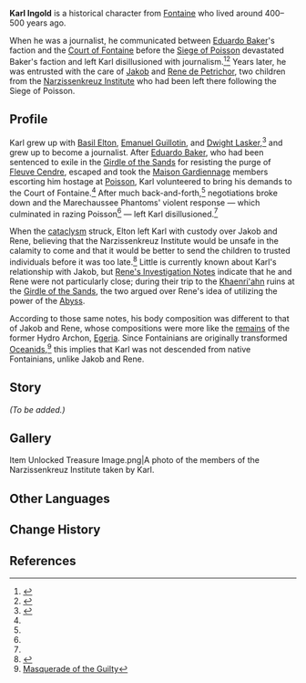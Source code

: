 {{Stub|Story section}}
{{Character Infobox
|type             = Mentioned
|image            = <!--NPC Karl Ingold.png-->
|realname         = <!-- Optional, if different from in-game name -->
|deceased         = <!-- Past (for deceased prior to events of the game) or free response -->
|region           = Fontaine
|affiliation      = 
|title            = 

|ancestry         = <!-- Clan/family -->
|father           = 
|mother           = 
|spouse           = 
|sibling          = 
|child            = Rene de Petrichor
|childNote        = adoptive son
|child2           = Jakob Ingold
|childNote2       = adoptive son
|relative         = 

|voiceEN          = 
|voiceCN          = 
|voiceJP          = 
|voiceKR          = 
}}
'''Karl Ingold''' is a historical character from [[Fontaine]] who lived around 400&ndash;500 years ago.

When he was a journalist, he communicated between [[Eduardo Baker]]'s faction and the [[Court of Fontaine]] before the [[Siege of Poisson]] devastated Baker's faction and left Karl disillusioned with journalism.<ref name="Ferryman">{{Ref/Weapon|Fleuve Cendre Ferryman}}</ref><ref name="MoJ">{{Ref/Arti|Moment of Judgment}}</ref> Years later, he was entrusted with the care of [[Jakob]] and [[Rene de Petrichor]], two children from the [[Narzissenkreuz Institute]] who had been left there following the Siege of Poisson.

==Profile==
Karl grew up with [[Basil Elton]], [[Emanuel Guillotin]], and [[Dwight Lasker]],<ref name="FV">{{Ref/Arti|Forgotten Vessel}}</ref> and grew up to become a journalist. After [[Eduardo Baker]], who had been sentenced to exile in the [[Girdle of the Sands]] for resisting the purge of [[Fleuve Cendre]], escaped and took the [[Maison Gardiennage]] members escorting him hostage at [[Poisson]], Karl volunteered to bring his demands to the Court of Fontaine.<ref name="Ferryman" /> After much back-and-forth,<ref name="MoJ"/> negotiations broke down and the Marechaussee Phantoms' violent response &mdash; which culminated in razing Poisson<ref name="FV"/> &mdash; left Karl disillusioned.<ref name="MoJ" />

When the [[cataclysm]] struck, Elton left Karl with custody over Jakob and Rene, believing that the Narzissenkreuz Institute would be unsafe in the calamity to come and that it would be better to send the children to trusted individuals before it was too late.<ref>{{Ref/Arti|Veteran's Visage}}</ref> Little is currently known about Karl's relationship with Jakob, but [[Rene's Investigation Notes]] indicate that he and Rene were not particularly close; during their trip to the [[Khaenri'ah]]n ruins at the [[Girdle of the Sands]], the two argued over Rene's idea of utilizing the power of the [[Abyss]].

According to those same notes, his body composition was different to that of Jakob and Rene, whose compositions were more like the [[Amrita Pool|remains]] of the former Hydro Archon, [[Egeria]]. Since Fontainians are originally transformed [[Oceanid]]s,<ref>[[Masquerade of the Guilty]]</ref> this implies that Karl was not descended from native Fontainians, unlike Jakob and Rene.
<!--
===Appearance===
''(To be added.)''
-->
==Story==
''(To be added.)''

==Gallery==
<gallery>
Item Unlocked Treasure Image.png|A photo of the members of the Narzissenkreuz Institute taken by Karl.
</gallery>

==Other Languages==
{{Other Languages|default_hidden=1
|en      = Karl Ingold
|zhs     = 卡尔・英戈德
|zhs_rm  = Kǎ'ěr Yīnggēdé
|zht     = 卡爾・英戈德
|zht_rm  = Kǎ'ěr Yīnggēdé
|ja      = カール・インゴルド
|ja_rm   = Kaaru Ingorudo
|ko      = 카를<・: >잉골드
|es      = Karl Ingold
|fr      = Karl Ingold
|ru      = Карл Ингольд
|th      = Karl Ingold
|vi      = Karl Ingold
|de      = Karl Ingold
|id      = Karl Ingold
|pt      = Karl Ingold
|tr      = Karl Ingold
|it      = Karl Ingold
}}

==Change History==
{{Change History|introduced=3.6}}

==References==
{{Reflist}}